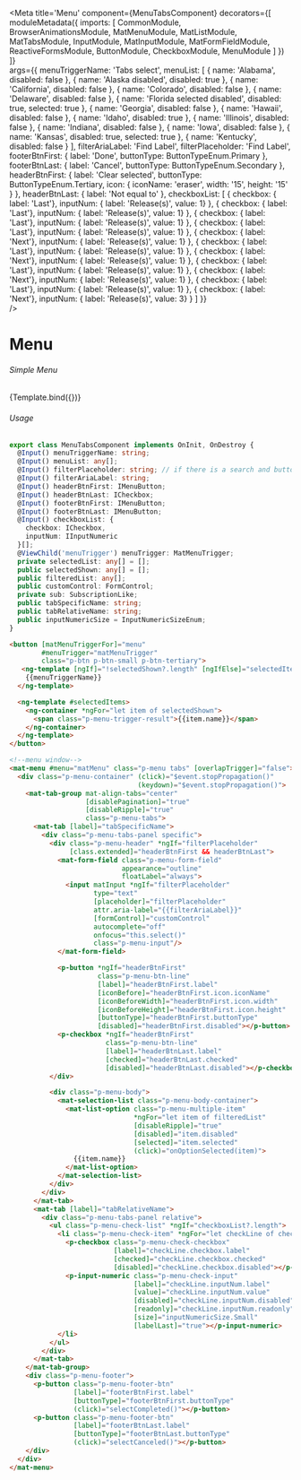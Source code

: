 



<Meta title='Menu'
    component={MenuTabsComponent}
    decorators={[
      moduleMetadata({
          imports: [
              CommonModule,            
              BrowserAnimationsModule,
              MatMenuModule,
              MatListModule,
              MatTabsModule,
              InputModule,
              MatInputModule,
              MatFormFieldModule,
              ReactiveFormsModule,
              ButtonModule,
              CheckboxModule,
              MenuModule
          ]
      })
    ]}  
    args={{
      menuTriggerName: 'Tabs select',
      menuList: [
        { name: 'Alabama',
          disabled: false
        },
        { name: 'Alaska disabled',
          disabled: true
        },
        { name: 'California',
          disabled: false
        },
        { name: 'Colorado',
          disabled: false
        },
        { name: 'Delaware',
          disabled: false
        },
        { name: 'Florida selected disabled',
          disabled: true,
          selected: true
        },
        { name: 'Georgia',
          disabled: false
        },
        { name: 'Hawaii',
          disabled: false
        },
        { name: 'Idaho',
          disabled: true
        },
        { name: 'Illinois',
          disabled: false
        },
        { name: 'Indiana',
          disabled: false
        },
        { name: 'Iowa',
          disabled: false
        },
        { name: 'Kansas',
          disabled: true,
          selected: true
        },
        { name: 'Kentucky',
          disabled: false
        }
      ],
      filterAriaLabel: 'Find Label',
      filterPlaceholder: 'Find Label',
      footerBtnFirst: {
        label: 'Done',
        buttonType: ButtonTypeEnum.Primary
      },
      footerBtnLast: {
        label: 'Cancel',
        buttonType: ButtonTypeEnum.Secondary
      },
      headerBtnFirst: {
        label: 'Clear selected',
        buttonType: ButtonTypeEnum.Tertiary,
        icon: {
          iconName: 'eraser',
          width: '15',
          height: '15'
        }
      },
      headerBtnLast: {
        label: 'Not equal to'
      },
      checkboxList: [
        { 
          checkbox: { label: 'Last'},
          inputNum: { label: 'Release(s)', value: 1}
        },
        { 
          checkbox: { label: 'Last'},
          inputNum: { label: 'Release(s)', value: 1}
        },
        { 
          checkbox: { label: 'Last'},
          inputNum: { label: 'Release(s)', value: 1}
        },
        { 
          checkbox: { label: 'Last'},
          inputNum: { label: 'Release(s)', value: 1}
        },
        { 
          checkbox: { label: 'Next'},
          inputNum: { label: 'Release(s)', value: 1}
        },
        { 
          checkbox: { label: 'Last'},
          inputNum: { label: 'Release(s)', value: 1}
        },
        { 
          checkbox: { label: 'Next'},
          inputNum: { label: 'Release(s)', value: 1}
        },
        { 
          checkbox: { label: 'Last'},
          inputNum: { label: 'Release(s)', value: 1}
        },
        { 
          checkbox: { label: 'Next'},
          inputNum: { label: 'Release(s)', value: 1}
        },
        { 
          checkbox: { label: 'Last'},
          inputNum: { label: 'Release(s)', value: 1}
        },
        { 
          checkbox: { label: 'Next'},
          inputNum: { label: 'Release(s)', value: 3}
        }
      ]
    }}  
 />

# Menu


###### Simple Menu
<Canvas>
  <Story name="Tabs Select"
    args={{ 
    }}>
    {Template.bind({})}
  </Story>
</Canvas>

###### Usage
```ts
export class MenuTabsComponent implements OnInit, OnDestroy {
  @Input() menuTriggerName: string;
  @Input() menuList: any[];
  @Input() filterPlaceholder: string; // if there is a search and buttons
  @Input() filterAriaLabel: string;
  @Input() headerBtnFirst: IMenuButton;
  @Input() headerBtnLast: ICheckbox;
  @Input() footerBtnFirst: IMenuButton;
  @Input() footerBtnLast: IMenuButton;
  @Input() checkboxList: {
    checkbox: ICheckbox,
    inputNum: IInputNumeric
  }[];
  @ViewChild('menuTrigger') menuTrigger: MatMenuTrigger;
  private selectedList: any[] = [];
  public selectedShown: any[] = [];
  public filteredList: any[];
  public customControl: FormControl;
  private sub: SubscriptionLike;
  public tabSpecificName: string;
  public tabRelativeName: string;
  public inputNumericSize = InputNumericSizeEnum;
}
```
```html
<button [matMenuTriggerFor]="menu"
        #menuTrigger="matMenuTrigger"
        class="p-btn p-btn-small p-btn-tertiary">
   <ng-template [ngIf]="!selectedShown?.length" [ngIfElse]="selectedItems">
    {{menuTriggerName}}
  </ng-template>

  <ng-template #selectedItems>
    <ng-container *ngFor="let item of selectedShown">
      <span class="p-menu-trigger-result">{{item.name}}</span>
    </ng-container>
  </ng-template>
</button>

<!--menu window-->
<mat-menu #menu="matMenu" class="p-menu tabs" [overlapTrigger]="false">
  <div class="p-menu-container" (click)="$event.stopPropagation()"
                                (keydown)="$event.stopPropagation()">
    <mat-tab-group mat-align-tabs="center"
                   [disablePagination]="true"
                   [disableRipple]="true"
                   class="p-menu-tabs">
      <mat-tab [label]="tabSpecificName">
        <div class="p-menu-tabs-panel specific">
          <div class="p-menu-header" *ngIf="filterPlaceholder"
               [class.extended]="headerBtnFirst && headerBtnLast">
            <mat-form-field class="p-menu-form-field"
                            appearance="outline"
                            floatLabel="always">
              <input matInput *ngIf="filterPlaceholder"
                     type="text"
                     [placeholder]="filterPlaceholder"
                     attr.aria-label="{{filterAriaLabel}}"
                     [formControl]="customControl"
                     autocomplete="off"
                     onfocus="this.select()"
                     class="p-menu-input"/>
            </mat-form-field>

            <p-button *ngIf="headerBtnFirst"
                      class="p-menu-btn-line"
                      [label]="headerBtnFirst.label"
                      [iconBefore]="headerBtnFirst.icon.iconName"
                      [iconBeforeWidth]="headerBtnFirst.icon.width"
                      [iconBeforeHeight]="headerBtnFirst.icon.height"
                      [buttonType]="headerBtnFirst.buttonType"
                      [disabled]="headerBtnFirst.disabled"></p-button>
            <p-checkbox *ngIf="headerBtnFirst"
                        class="p-menu-btn-line"
                        [label]="headerBtnLast.label"
                        [checked]="headerBtnLast.checked"
                        [disabled]="headerBtnLast.disabled"></p-checkbox>
          </div>

          <div class="p-menu-body">
            <mat-selection-list class="p-menu-body-container">
              <mat-list-option class="p-menu-multiple-item"
                               *ngFor="let item of filteredList"
                               [disableRipple]="true"
                               [disabled]="item.disabled"
                               [selected]="item.selected"
                               (click)="onOptionSelected(item)">
                {{item.name}}
              </mat-list-option>
            </mat-selection-list>
          </div>
        </div>
      </mat-tab>
      <mat-tab [label]="tabRelativeName">
        <div class="p-menu-tabs-panel relative">
          <ul class="p-menu-check-list" *ngIf="checkboxList?.length">
            <li class="p-menu-check-item" *ngFor="let checkLine of checkboxList">
              <p-checkbox class="p-menu-check-checkbox"
                          [label]="checkLine.checkbox.label"
                          [checked]="checkLine.checkbox.checked"
                          [disabled]="checkLine.checkbox.disabled"></p-checkbox>
              <p-input-numeric class="p-menu-check-input"
                               [label]="checkLine.inputNum.label"
                               [value]="checkLine.inputNum.value"
                               [disabled]="checkLine.inputNum.disabled"
                               [readonly]="checkLine.inputNum.readonly"
                               [size]="inputNumericSize.Small"
                               [labelLast]="true"></p-input-numeric>
            </li>
          </ul>
        </div>
      </mat-tab>
    </mat-tab-group>
    <div class="p-menu-footer">
      <p-button class="p-menu-footer-btn"
                [label]="footerBtnFirst.label"
                [buttonType]="footerBtnFirst.buttonType"
                (click)="selectCompleted()"></p-button>
      <p-button class="p-menu-footer-btn"
                [label]="footerBtnLast.label"
                [buttonType]="footerBtnLast.buttonType"
                (click)="selectCanceled()"></p-button>
    </div>
  </div>
</mat-menu>

```
